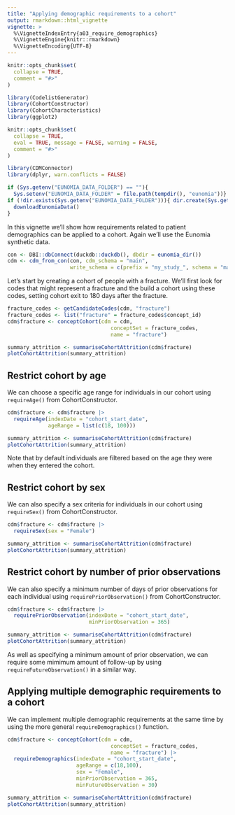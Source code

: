 ```yaml
---
title: "Applying demographic requirements to a cohort"
output: rmarkdown::html_vignette
vignette: >
  %\VignetteIndexEntry{a03_require_demographics}
  %\VignetteEngine{knitr::rmarkdown}
  %\VignetteEncoding{UTF-8}
---
```


```r
knitr::opts_chunk$set(
  collapse = TRUE,
  comment = "#>"
)
```

```r
library(CodelistGenerator)
library(CohortConstructor)
library(CohortCharacteristics)
library(ggplot2)
```

```r
knitr::opts_chunk$set(
  collapse = TRUE,
  eval = TRUE, message = FALSE, warning = FALSE,
  comment = "#>"
)

library(CDMConnector)
library(dplyr, warn.conflicts = FALSE)

if (Sys.getenv("EUNOMIA_DATA_FOLDER") == ""){
  Sys.setenv("EUNOMIA_DATA_FOLDER" = file.path(tempdir(), "eunomia"))}
if (!dir.exists(Sys.getenv("EUNOMIA_DATA_FOLDER"))){ dir.create(Sys.getenv("EUNOMIA_DATA_FOLDER"))
  downloadEunomiaData()  
}
```

In this vignette we'll show how requirements related to patient demographics can be applied to a cohort. Again we'll use the Eunomia synthetic data.

```r
con <- DBI::dbConnect(duckdb::duckdb(), dbdir = eunomia_dir())
cdm <- cdm_from_con(con, cdm_schema = "main", 
                    write_schema = c(prefix = "my_study_", schema = "main"))
```

Let's start by creating a cohort of people with a fracture. We'll first look for codes that might represent a fracture and the build a cohort using these codes, setting cohort exit to 180 days after the fracture.

```r
fracture_codes <- getCandidateCodes(cdm, "fracture")
fracture_codes <- list("fracture" = fracture_codes$concept_id)
cdm$fracture <- conceptCohort(cdm = cdm, 
                                 conceptSet = fracture_codes, 
                                 name = "fracture")

summary_attrition <- summariseCohortAttrition(cdm$fracture)
plotCohortAttrition(summary_attrition)
```

## Restrict cohort by age

We can choose a specific age range for individuals in our cohort using `requireAge()` from CohortConstructor. 

```r
cdm$fracture <- cdm$fracture |> 
  requireAge(indexDate = "cohort_start_date",
             ageRange = list(c(18, 100)))

summary_attrition <- summariseCohortAttrition(cdm$fracture)
plotCohortAttrition(summary_attrition)
```

Note that by default individuals are filtered based on the age they were when they entered the cohort.  

## Restrict cohort by sex

We can also specify a sex criteria for individuals in our cohort using `requireSex()` from CohortConstructor. 

```r
cdm$fracture <- cdm$fracture |> 
  requireSex(sex = "Female")

summary_attrition <- summariseCohortAttrition(cdm$fracture)
plotCohortAttrition(summary_attrition)
```

## Restrict cohort by number of prior observations

We can also specify a minimum number of days of prior observations for each individual using `requirePriorObservation()` from CohortConstructor. 

```r
cdm$fracture <- cdm$fracture |> 
  requirePriorObservation(indexDate = "cohort_start_date",
                          minPriorObservation = 365)

summary_attrition <- summariseCohortAttrition(cdm$fracture)
plotCohortAttrition(summary_attrition)
```

As well as specifying a minimum amount of prior observation, we can require some mimimum amount of follow-up by using `requireFutureObservation()` in a similar way.

## Applying multiple demographic requirements to a cohort

We can implement multiple demographic requirements at the same time by using the more general `requireDemographics()` function.

```r
cdm$fracture <- conceptCohort(cdm = cdm, 
                                 conceptSet = fracture_codes, 
                                 name = "fracture") |> 
  requireDemographics(indexDate = "cohort_start_date",
                      ageRange = c(18,100),
                      sex = "Female",
                      minPriorObservation = 365, 
                      minFutureObservation = 30)

summary_attrition <- summariseCohortAttrition(cdm$fracture)
plotCohortAttrition(summary_attrition)
```
